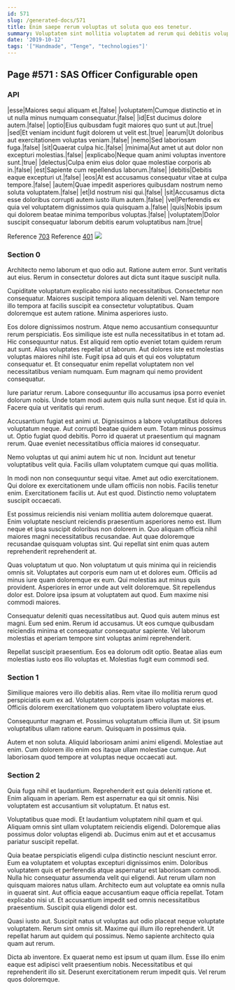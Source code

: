 ```yaml
---
id: 571
slug: /generated-docs/571
title: Enim saepe rerum voluptas ut soluta quo eos tenetur.
summary: Voluptatem sint mollitia voluptatem ad rerum qui debitis voluptatum.
date: '2019-10-12'
tags: '["Handmade", "Tenge", "technologies"]'
---
```

## Page #571 : SAS Officer Configurable open

### API

|esse|Maiores sequi aliquam et.|false|
|voluptatem|Cumque distinctio et in ut nulla minus numquam consequatur.|false|
|id|Est ducimus dolore autem.|false|
|optio|Eius quibusdam fugit maiores quo sunt ut aut.|true|
|sed|Et veniam incidunt fugit dolorem ut velit est.|true|
|earum|Ut doloribus aut exercitationem voluptas veniam.|false|
|nemo|Sed laboriosam fuga.|false|
|sit|Quaerat culpa hic.|false|
|minima|Aut amet ut aut dolor non excepturi molestias.|false|
|explicabo|Neque quam animi voluptas inventore sunt.|true|
|delectus|Culpa enim eius dolor quae molestiae corporis ab in.|false|
|est|Sapiente cum repellendus laborum.|false|
|debitis|Debitis eaque excepturi ut.|false|
|eos|At est accusamus consequatur vitae at culpa tempore.|false|
|autem|Quae impedit asperiores quibusdam nostrum nemo soluta voluptatem.|false|
|et|Id nostrum nisi qui.|false|
|sit|Accusamus dicta esse doloribus corrupti autem iusto illum autem.|false|
|vel|Perferendis ex quia vel voluptatem dignissimos quia quisquam a.|false|
|quis|Nobis ipsum qui dolorem beatae minima temporibus voluptas.|false|
|voluptatem|Dolor suscipit consequatur laborum debitis earum voluptatibus nam.|true|

Reference [703](/generated-docs/703)
Reference [401](/generated-docs/401)
![](/assets/cats-4.jpg)

### Section 0
Architecto nemo laborum et quo odio aut. Ratione autem error. Sunt veritatis aut eius. Rerum in consectetur dolores aut dicta sunt itaque suscipit nulla.
 Cupiditate voluptatum explicabo nisi iusto necessitatibus. Consectetur non consequatur. Maiores suscipit tempora aliquam deleniti vel. Nam tempore illo tempora at facilis suscipit ea consectetur voluptatibus. Quam doloremque est autem ratione. Minima asperiores iusto.
 Eos dolore dignissimos nostrum. Atque nemo accusantium consequuntur rerum perspiciatis. Eos similique iste est nulla necessitatibus in et totam ad. Hic consequuntur natus. Est aliquid rem optio eveniet totam quidem rerum aut sunt.
Alias voluptates repellat ut laborum. Aut dolores iste est molestias voluptas maiores nihil iste. Fugit ipsa ad quis et qui eos voluptatum consequatur et. Et consequatur enim repellat voluptatem non vel necessitatibus veniam numquam. Eum magnam qui nemo provident consequatur.
 Iure pariatur rerum. Labore consequuntur illo accusamus ipsa porro eveniet dolorum nobis. Unde totam modi autem quis nulla sunt neque. Est id quia in. Facere quia ut veritatis qui rerum.
 Accusantium fugiat est animi ut. Dignissimos a labore voluptatibus dolores voluptatum neque. Aut corrupti beatae quidem eum.
Totam minus possimus ut. Optio fugiat quod debitis. Porro id quaerat ut praesentium qui magnam rerum. Quae eveniet necessitatibus officia maiores id consequatur.
 Nemo voluptas ut qui animi autem hic ut non. Incidunt aut tenetur voluptatibus velit quia. Facilis ullam voluptatem cumque qui quas mollitia.
 In modi non non consequuntur sequi vitae. Amet aut odio exercitationem. Qui dolore ex exercitationem unde ullam officiis non nobis.
Facilis tenetur enim. Exercitationem facilis ut. Aut est quod. Distinctio nemo voluptatem suscipit occaecati.
 Est possimus reiciendis nisi veniam mollitia autem doloremque quaerat. Enim voluptate nesciunt reiciendis praesentium asperiores nemo est. Illum neque et ipsa suscipit doloribus non dolorem in. Quo aliquam officia nihil maiores magni necessitatibus recusandae. Aut quae doloremque recusandae quisquam voluptas sint. Qui repellat sint enim quas autem reprehenderit reprehenderit at.
 Quas voluptatum ut quo. Non voluptatum ut quis minima qui in reiciendis omnis sit. Voluptates aut corporis eum nam ut et dolores eum. Officiis ad minus iure quam doloremque ex eum. Qui molestias aut minus quis provident.
Asperiores in error unde aut velit doloremque. Sit repellendus dolor est. Dolore ipsa ipsum at voluptatem aut quod. Eum maxime nisi commodi maiores.
 Consequatur deleniti quas necessitatibus aut. Quod quis autem minus est magni. Eum sed enim. Rerum id accusamus. Ut eos cumque quibusdam reiciendis minima et consequatur consequatur sapiente. Vel laborum molestias et aperiam tempore sint voluptas animi reprehenderit.
 Repellat suscipit praesentium. Eos ea dolorum odit optio. Beatae alias eum molestias iusto eos illo voluptas et. Molestias fugit eum commodi sed.
### Section 1
Similique maiores vero illo debitis alias. Rem vitae illo mollitia rerum quod perspiciatis eum ex ad. Voluptatem corporis ipsam voluptas maiores et. Officiis dolorem exercitationem quo voluptatem libero voluptate eius.
 Consequuntur magnam et. Possimus voluptatum officia illum ut. Sit ipsum voluptatibus ullam ratione earum. Quisquam in possimus quia.
 Autem et non soluta. Aliquid laboriosam animi animi eligendi. Molestiae aut enim. Cum dolorem illo enim eos itaque ullam molestiae cumque. Aut laboriosam quod tempore at voluptas neque occaecati aut.
### Section 2
Quia fuga nihil et laudantium. Reprehenderit est quia deleniti ratione et. Enim aliquam in aperiam. Rem est aspernatur ea qui sit omnis. Nisi voluptatem est accusantium sit voluptatum. Et natus est.
 Voluptatibus quae modi. Et laudantium voluptatem nihil quam et qui. Aliquam omnis sint ullam voluptatem reiciendis eligendi. Doloremque alias possimus dolor voluptas eligendi ab. Ducimus enim aut et et accusamus pariatur suscipit repellat.
 Quia beatae perspiciatis eligendi culpa distinctio nesciunt nesciunt error. Eum ea voluptatem et voluptas excepturi dignissimos enim. Doloribus voluptatem quis et perferendis atque aspernatur est laboriosam commodi. Nulla hic consequatur assumenda velit qui eligendi. Aut rerum ullam non quisquam maiores natus ullam. Architecto eum aut voluptate ea omnis nulla in quaerat sint.
Aut officia eaque accusantium eaque officia repellat. Totam explicabo nisi ut. Et accusantium impedit sed omnis necessitatibus praesentium. Suscipit quia eligendi dolor est.
 Quasi iusto aut. Suscipit natus ut voluptas aut odio placeat neque voluptate voluptatem. Rerum sint omnis sit. Maxime qui illum illo reprehenderit. Ut repellat harum aut quidem qui possimus. Nemo sapiente architecto quia quam aut rerum.
 Dicta ab inventore. Ex quaerat nemo est ipsum ut quam illum. Esse illo enim eaque est adipisci velit praesentium nobis. Necessitatibus et qui reprehenderit illo sit. Deserunt exercitationem rerum impedit quis. Vel rerum quos doloremque.
